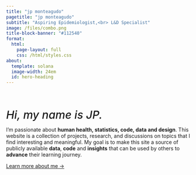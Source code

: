 ```yaml
---
title: "jp monteagudo"
pagetitle: "jp monteagudo"
subtitle: "Aspiring Epidemiologist,<br> L&D Specialist"
image: /files/combo.png
title-block-banner: "#112540"
format:
  html:
    page-layout: full
    css: /html/styles.css
about:
  template: solana
  image-width: 24em
  id: hero-heading
---
```


<br><br>

::: {#hero-heading}
<p style="font-weight: 500;">
<i><span style="font-size:30px;">Hi, my name is JP.</span></i>
</p>
<p style="font-weight: 400;">
I'm passionate about **human health, statistics, code, data and design**. This website is a collection of projects, research, and discussions on topics that I find interesting and meaningful. My goal is to make this site a source of publicly available **data**, **code** and **insights** that can be used by others to **advance** their learning journey. 
</p>
[Learn more about me &rarr;](/about){.about-links .subtitle}

:::
